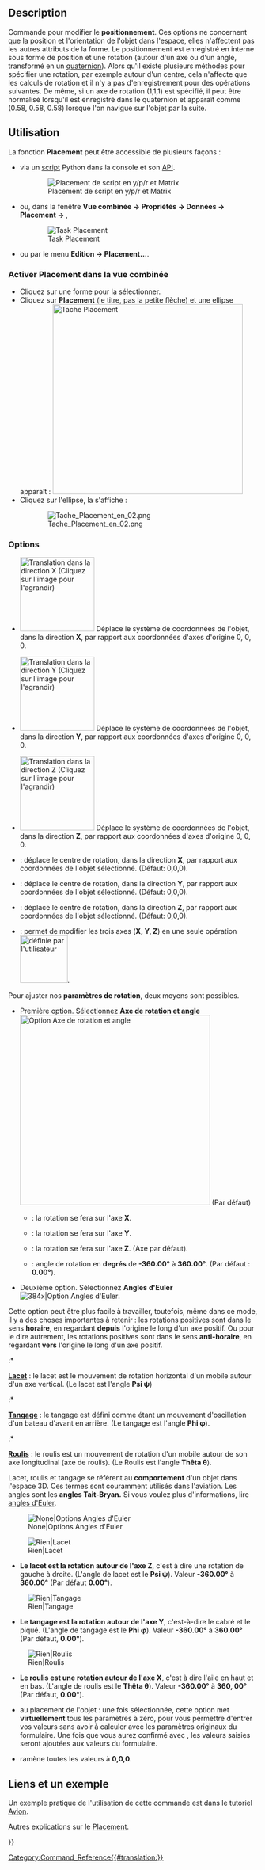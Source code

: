 <languages/>

<span id="Description"></span>
== Description ==

Commande pour modifier le '''positionnement'''. Ces options ne concernent que la position et l'orientation de l'objet dans l'espace, elles n'affectent pas les autres attributs de la forme. Le positionnement est enregistré en interne sous forme de position et une rotation (autour d'un axe ou d'un angle, transformé en un [https://fr.wikipedia.org/wiki/Quaternions_et_rotation_dans_l'espace quaternion]). Alors qu'il existe plusieurs méthodes pour spécifier une rotation, par exemple autour d'un centre, cela n'affecte que les calculs de rotation et il n'y a pas d'enregistrement pour des opérations suivantes. De même, si un axe de rotation (1,1,1) est spécifié, il peut être normalisé lorsqu'il est enregistré dans le quaternion et apparaît comme (0.58, 0.58, 0.58) lorsque l'on navigue sur l'objet par la suite.

<span id="Usage"></span>
== Utilisation ==

La fonction '''Placement''' peut être accessible de plusieurs façons : 
* via un [[Python_scripting_tutorial#Vecteurs_et_Positions/fr|script]] Python dans la console et son [[Placement_API/fr|API]].
:[[Image:PlacePyConv10.png|Placement de script en y/p/r et Matrix]] 
* ou, dans la fenêtre '''Vue combinée → Propriétés → Données → Placement → {{KEY|...}}''',
:[[Image:Tache_Placement_fr_01.png|Task Placement]]
* ou par le menu '''Edition → Placement...'''.

<span id="Enable_Placement_in_Combo_View"></span>
===Activer Placement dans la vue combinée===

* Cliquez sur une forme pour la sélectionner.
* Cliquez sur '''Placement''' (le titre, pas la petite flèche) et une ellipse {{KEY|...}} apparaît : [[Image:Tache_Placement_01_fr_00.png|384px|Tache Placement]] 
* Cliquez sur l'ellipse, la {{MenuCommand|Boîte de dialogue Positionnement}} s'affiche :

:[[File:Tache_Placement_en_02.png]]

===Options===

{{TitleProperty|Translation}}

{{TitleProperty|Translations: }}
* {{TasksTag|X}} [[File:Tache_Placement_Translation_X_fr.gif|150px|Translation dans la direction X (Cliquez sur l'image pour l'agrandir)]] Déplace le système de coordonnées de l'objet, dans la direction '''X''', par rapport aux coordonnées d'axes d'origine 0, 0, 0.
* {{TasksTag|Y}} [[File:Tache_Placement_Translation_Y_fr.gif|150px|Translation dans la direction Y (Cliquez sur l'image pour l'agrandir)]] Déplace le système de coordonnées de l'objet, dans la direction '''Y''', par rapport aux coordonnées d'axes d'origine 0, 0, 0.
* {{TasksTag|Z}} [[File:Tache_Placement_Translation_Z_fr.gif|150px|Translation dans la direction Z (Cliquez sur l'image pour l'agrandir)]] Déplace le système de coordonnées de l'objet, dans la direction '''Z''', par rapport aux coordonnées d'axes d'origine 0, 0, 0.

{{TitleProperty|Center}}

* {{TasksTag|X}} : déplace le centre de rotation, dans la direction '''X''', par rapport aux coordonnées de l'objet sélectionné. (Défaut: 0,0,0).
* {{TasksTag|Y}} : déplace le centre de rotation, dans la direction '''Y''', par rapport aux coordonnées de l'objet sélectionné. (Défaut: 0,0,0).
* {{TasksTag|Z}} : déplace le centre de rotation, dans la direction '''Z''', par rapport aux coordonnées de l'objet sélectionné. (Défaut: 0,0,0).
* {{TasksTag|Défini par l'utilisateur...}} : permet de modifier les trois axes ('''X, Y, Z''') en une seule opération [[Image:Part_Revolve_fr_06.png|96px|définie par l'utilisateur]].

{{TitleProperty|Rotation}}

Pour ajuster nos '''paramètres de rotation''', deux moyens sont possibles.

* Première option. Sélectionnez '''Axe de rotation et angle''' [[Image:Tache_Placement_fr_05.png|384px|Option Axe de rotation et angle]] (Par défaut)
** {{TasksTag|Axis: X}} : la rotation se fera sur l'axe '''X'''. 
** {{TasksTag|Axis: Y}} : la rotation se fera sur l'axe '''Y'''. 
** {{TasksTag|Axis: Z}} : la rotation se fera sur l'axe '''Z'''. (Axe par défaut). 
** {{TasksTag|Angle:}} : angle de rotation en '''degrés''' de '''-360.00°''' à '''360.00°'''. (Par défaut : '''0.00°''').

* Deuxième option. Sélectionnez '''Angles d'Euler''' [[Image:Tache_Placement_fr_04.png|384x|Option Angles d'Euler]].

Cette option peut être plus facile à travailler, toutefois, même dans ce mode, il y a des choses importantes à retenir : les rotations positives sont dans le sens '''horaire''', en regardant '''depuis''' l'origine le long d'un axe positif. Ou pour le dire autrement, les rotations positives sont dans le sens '''anti-horaire''', en regardant '''vers''' l'origine le long d'un axe positif.

:* <div id="Yaw"></div>'''[https://fr.wikipedia.org/wiki/Lacet_(mouvement) Lacet]''' : le lacet est le mouvement de rotation horizontal d'un mobile autour d'un axe vertical. (Le lacet est l'angle '''Psi ψ''')
:* <div id="Pitch"></div>'''[https://fr.wikipedia.org/wiki/Tangage Tangage]''' : le tangage est défini comme étant un mouvement d'oscillation d'un bateau d'avant en arrière. (Le tangage est l'angle '''Phi φ'''). 
:* <div id="Roll"></div>'''[https://fr.wikipedia.org/wiki/Roulis Roulis]''' : le roulis est un mouvement de rotation d'un mobile autour de son axe longitudinal (axe de roulis). (Le Roulis est l'angle '''Thêta θ''').

Lacet, roulis et tangage se référent au  '''comportement''' d'un objet dans l'espace 3D. Ces termes sont couramment utilisés dans l'aviation. Les angles sont les '''angles Tait-Bryan.''' Si vous voulez plus d'informations, lire [https://fr.wikipedia.org/wiki/Angles_d%27Euler angles d'Euler].

[[Image:Tache_Placement_en_03.png|None|Options Angles d'Euler]]

[[Image:Tache_Placement_Lacet_fr_Mini.gif|Rien|Lacet]]
* {{TasksTag|axe de lacet}} '''Le lacet est la rotation autour de l'axe Z''', c'est à dire une rotation de gauche à droite. (L'angle de lacet est le '''Psi ψ'''). Valeur '''-360.00°''' à '''360.00°''' (Par défaut '''0.00°''').

[[Image:Tache_Placement_Tangage_fr_Mini.gif|Rien|Tangage]]
* {{TasksTag|axe de tangage}} '''Le tangage est la rotation autour de l'axe Y''', c'est-à-dire le cabré et le piqué. (L'angle de tangage est le '''Phi φ'''). Valeur '''-360.00°''' à '''360.00°''' (Par défaut, '''0.00°''').

[[Image:Tache_Placement_Roulis_fr_ Mini.gif|Rien|Roulis]]
* {{TasksTag|axe de roulis}} '''Le roulis est une rotation autour de l'axe X''', c'est à dire l'aile en haut et en bas. (L'angle de roulis est le '''Thêta θ'''). Valeur '''-360.00°''' à '''360, 00°'''(Par défaut, '''0.00°''').

* {{TasksTag|Appliquer des modifications incrémentielles}} au placement de l'objet : une fois sélectionnée, cette option met '''virtuellement''' tous les paramètres à zéro, pour vous permettre d'entrer vos valeurs sans avoir à calculer avec les paramètres originaux du formulaire. Une fois que vous aurez confirmé avec {{KEY|OK}}, les valeurs saisies seront ajoutées aux valeurs du formulaire.

* {{KEY|Réinitialiser}} ramène toutes les valeurs à '''0,0,0'''.

<span id="Links_and_Example"></span>
==Liens et un exemple==

Un exemple pratique de l'utilisation de cette commande est dans le tutoriel [[Aeroplane/fr|Avion]].

Autres explications sur le [[Placement/fr|Placement]].


{{Userdocnavi{{#translation:}}}}
[[Category:Command_Reference{{#translation:}}]]